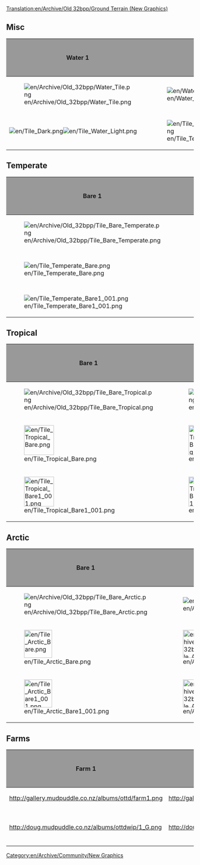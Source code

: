 [[Translation:en/Archive/Old 32bpp/Ground Terrain (New Graphics)]]
{{en/Linking}}
[[Category:en/Archive/Community/New Graphics]]
== Misc ==
{| border=2
!style="background:#999999;" |Water 1
!style="background:#999999;" |Water 2
!style="background:#999999;" |Bare
!style="background:#999999;" |Concrete
!style="background:#999999;" |Stone
!style="background:#999999;" |Remodeled by
!style="background:#999999;" |Source File
!style="background:#999999;" |Game Graphics
!style="background:#999999;" |Date Last Updated
|-
|[[File:en/Archive/Old 32bpp/Water Tile.png]]
|[[File:en/Water Shore.png]]
|[[File:en/Archive/Old 32bpp/Tile Bare.png]]
|[[File:en/Archive/Old 32bpp/Tile Concrete.png]]
|[[File:en/Archive/Old 32bpp/Tile Stone.png]]
|N/A
|N/A
|N/A
|
|-
|[[File:en/Tile Dark.png]][[File:en/Tile Water Light.png]]
|[[File:en/Tile Temperate Shore.png]]
|[[File:en/Tile Dirt.png]]
|[[File:en/Tile Concrete new.png]]
|
|Doug Ollivier (Alltaken)
|
|
|9/7/05
|}

== Temperate ==
{| border=2
!style="background:#999999;" |Bare 1
!style="background:#999999;" |Bare 2
!style="background:#999999;" |Temperate
!style="background:#999999;" |Bumpy
!style="background:#999999;" |Rocks
!style="background:#999999;" |Shore
!style="background:#999999;" |Remodeled by
!style="background:#999999;" |Source File
!style="background:#999999;" |Game Graphics
!style="background:#999999;" |Date Last Updated
|-
|[[File:en/Archive/Old 32bpp/Tile Bare Temperate.png]]
|[[File:en/Archive/Old 32bpp/Tile Bare Temperate2.png]]
|[[File:en/Archive/Old 32bpp/Tile Temperate.png]]
|[[File:en/Archive/Old 32bpp/Tile Bumpy Temperate.png]]
|[[File:en/Archive/Old 32bpp/Tile Rocks Temperate.png]]
|[[File:en/Archive/Old 32bpp/Tile Shore Temperate.png]]
|N/A
|N/A
|N/A
|
|-
|[[File:en/Tile Temperate Bare.png]]
|[[File:en/Tile Temperate Bare2.png]]
|[[File:en/Tile Temperate Ground.png]]
|[[File:en/Tile Temperate Bumpy.png]]
|
|[[File:en/Tile Temperate Shore.png]]
|Doug Ollivier (Alltaken)
|coming soon
|
|9/7/05
|-
|[[File:en/Tile Temperate Bare1 001.png]]
|[[File:en/Tile Temperate Bare2 001.png]]
|
|
|
|
|
|
|
|
|}

== Tropical ==
{| border=2
!style="background:#999999;" |Bare 1
!style="background:#999999;" |Bare 2
!style="background:#999999;" |Tropical
!style="background:#999999;" |Bumpy
!style="background:#999999;" |Desert 1
!style="background:#999999;" |Desert 2
!style="background:#999999;" |desertbump
!style="background:#999999;" |Rocks
!style="background:#999999;" |Shore
!style="background:#999999;" |Remodeled by
!style="background:#999999;" |Source File
!style="background:#999999;" |Game Graphics
!style="background:#999999;" |Date Last Updated
|-
|[[File:en/Archive/Old 32bpp/Tile Bare Tropical.png]]
|[[File:en/Archive/Old 32bpp/Tile Bare Tropical2.png]]
|[[File:en/Archive/Old 32bpp/Tile Tropical.png]]
|[[File:en/Archive/Old 32bpp/Tile Bumpy Tropical.png]]
|[[File:en/Archive/Old 32bpp/Tile Desert Tropical.png]]
|[[File:en/Archive/Old 32bpp/Tile Desert Tropical2.png]]
|
|[[File:en/Archive/Old 32bpp/Tile Rocks Tropical.png]]
|[[File:en/Archive/Old 32bpp/Tile Shore Tropical.png]]
|N/A
|N/A
|N/A
|
|-
|[[File:en/Tile Tropical Bare.png|80px]]
|[[File:en/Tile Tropical Bare2.png|80px]]
|[[File:en/Tile Tropical Ground.png|80px]]
|[[File:en/Tile Tropical Bumpy.png|80px]]
|[[File:en/Tile Tropical Desert.png|80px]]
|[[File:en/Tile Tropical Desert2.png|80px]]
|[[File:en/Tile Tropical DesertBump.png|80px]]
|
|[[File:en/Tile Tropical Shore.png|80px]]
|Doug Ollivier (Alltaken)
|
|
|9/7/05
|-
|[[File:en/Tile Tropical Bare1 001.png|80px]]
|[[File:en/Tile Tropical Bare2 001.png|80px]]
|
|
|[[File:en/Tile Tropical Desert2 001.png|80px]]
|
|
|
|
|
|
|
|9/7/05
|}

== Arctic ==
{| border=2
!style="background:#999999;" |Bare 1
!style="background:#999999;" |Bare 2
!style="background:#999999;" |Arctic
!style="background:#999999;" |Bumpy
!style="background:#999999;" |Snow 1
!style="background:#999999;" |Snow 2
!style="background:#999999;" |Snow 3
!style="background:#999999;" |Snow 4
!style="background:#999999;" |Rocks
!style="background:#999999;" |Shore
!style="background:#999999;" |Remodeled by
!style="background:#999999;" |Source File
!style="background:#999999;" |Game Graphics
!style="background:#999999;" |Date Last Updated
|-
|[[File:en/Archive/Old 32bpp/Tile Bare Arctic.png]]
|[[File:en/Archive/Old 32bpp/Tile Bare Arctic2.png]]
|[[File:en/Archive/Old 32bpp/Tile Arctic.png]]
|[[File:en/Archive/Old 32bpp/Tile Bumpy Arctic.png]]
|[[File:en/Archive/Old 32bpp/Tile Snow Arctic.png]]
|[[File:en/Archive/Old 32bpp/Tile Snow Arctic2.png]]
|[[File:en/Archive/Old 32bpp/Tile Snow Arctic3.png]]
|[[File:en/Archive/Old 32bpp/Tile Snow Arctic4.png]]
|[[File:en/Archive/Old 32bpp/Tile Rocks Arctic.png]]
|[[File:en/Archive/Old 32bpp/Tile Shore Arctic.png]]
|N/A
|N/A
|N/A
|
|-
|[[File:en/Tile Arctic Bare.png|75px]]
|[[File:en/Archive/Old 32bpp/Tile Arctic Bare2.png|75px]]
|[[File:en/Tile Arctic Ground.png|75px]]
|[[File:en/Tile Arctic Bumpy.png|75px]]
|[[File:en/Archive/Old 32bpp/Tile Arctic Snow.png|75px]]
|[[File:en/Archive/Old 32bpp/Tile Arctic Snow2.png|75px]]
|[[File:en/Archive/Old 32bpp/Tile Arctic Snow3.png|75px]]
|[[File:en/Archive/Old 32bpp/Tile Arctic Snow4.png|75px]]
|
|[[File:en/Archive/Old 32bpp/Tile Arctic Shore.png|75px]]
|Doug Ollivier (Alltaken)
|
|
|9/7/05
|-
|[[File:en/Tile Arctic Bare1 001.png|75px]]
|[[File:en/Archive/Old 32bpp/Tile Arctic Bare2 001.png|75px]]
|
|
|[[File:en/Archive/Old 32bpp/Tile Arctic Snow1 001.png|75px]]
|[[File:en/Archive/Old 32bpp/Tile Arctic Snow2 001.png|75px]]
|[[File:en/Archive/Old 32bpp/Tile Arctic Snow3 001.png|75px]]
|
|
|
|
|
|
|
|}

== Farms ==
{| border=2
!style="background:#999999;" |Farm 1
!style="background:#999999;" |Farm 2
!style="background:#999999;" |Farm 3
!style="background:#999999;" |Farm 4
!style="background:#999999;" |Farm 5
!style="background:#999999;" |Farm 6
!style="background:#999999;" |Farm 7
!style="background:#999999;" |Farm 8
!style="background:#999999;" |Farm 9
!style="background:#999999;" |Remodeled by
!style="background:#999999;" |Source File
!style="background:#999999;" |Game Graphics
!style="background:#999999;" |Date Last Updated
|-
|http://gallery.mudpuddle.co.nz/albums/ottd/farm1.png
|http://gallery.mudpuddle.co.nz/albums/ottd/farm2.png
|http://gallery.mudpuddle.co.nz/albums/ottd/farm3.png
|http://gallery.mudpuddle.co.nz/albums/ottd/farm4.png
|http://gallery.mudpuddle.co.nz/albums/ottd/farm5.png
|http://gallery.mudpuddle.co.nz/albums/ottd/farm6.png
|http://gallery.mudpuddle.co.nz/albums/ottd/farm7.png
|http://gallery.mudpuddle.co.nz/albums/ottd/farm8.png
|http://gallery.mudpuddle.co.nz/albums/ottd/farm9.png
|N/A
|N/A
|N/A
|
|-
|http://doug.mudpuddle.co.nz/albums/ottdwip/1_G.png
|http://doug.mudpuddle.co.nz/albums/ottdwip/2_G.png
|http://doug.mudpuddle.co.nz/albums/ottdwip/3_G.png
|http://doug.mudpuddle.co.nz/albums/ottdwip/4_G.png
|http://doug.mudpuddle.co.nz/albums/ottdwip/5_G.png
|http://doug.mudpuddle.co.nz/albums/ottdwip/6_G.png
|http://doug.mudpuddle.co.nz/albums/ottdwip/7_G.png
|http://doug.mudpuddle.co.nz/albums/ottdwip/8_G.png
|http://doug.mudpuddle.co.nz/albums/ottdwip/9_G.png
|Doug Ollivier (Alltaken)
|coming
|
|3/07/05
|}